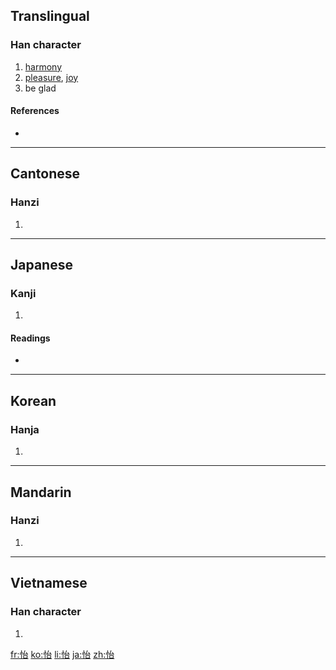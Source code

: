 ==Translingual==

===Han character===
{{Han char|rn=61|rad=心|as=05|sn=8|four=9306<sub>0</sub>|canj=心戈口 (PIR)}}

# [[harmony]]
# [[pleasure]], [[joy]]
# be glad

====References====
* {{Han ref|kx=0381.160|dkj=10470|dj=0710.010|hdz=42289.010|uh=6021|ud=24609|bh=A9C9|bd=43465}}

----

==Cantonese==

===Hanzi===
{{yue-hanzi|jyut=|y=yi4}}

# {{defn|Cantonese|sort=心05}}

----

==Japanese==

===Kanji===
{{ja-kanji|grade=|rs=心05}}

# {{defn|Japanese|sort=心05}}

====Readings====
* {{ja-readings|on=[[い]] (i)|kun=[[よろこぶ]] (yorokobu)}}

----

==Korean==

===Hanja===
{{ko-hanja|hangeul=이|eumhun=|rv=i|mr=i|y=i}}

# {{defn|Korean|sort=心05}}

----

==Mandarin==

===Hanzi===
{{cmn-hanzi|pin=[[yí]] ([[yi2]])|wg=i<sup>2</sup>}}

# {{defn|Mandarin|sort=心05}}

----

==Vietnamese==

===Han character===
{{vi-hantu|[[di]]|rs=心05}}

# {{defn|Vietnamese|sort=心05}}

[[fr:怡]]
[[ko:怡]]
[[li:怡]]
[[ja:怡]]
[[zh:怡]]